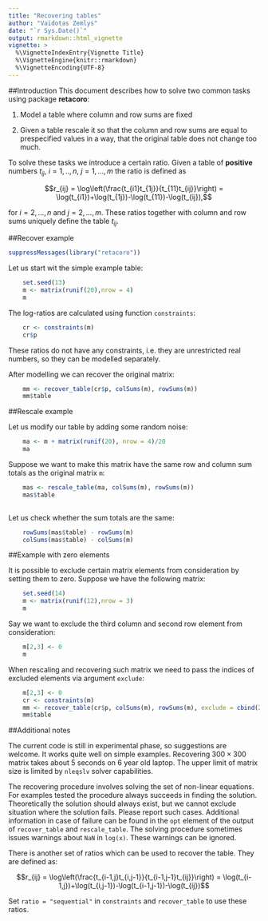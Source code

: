 ```yaml
---
title: "Recovering tables"
author: "Vaidotas Zemlys"
date: "`r Sys.Date()`"
output: rmarkdown::html_vignette
vignette: >
  %\VignetteIndexEntry{Vignette Title}
  %\VignetteEngine{knitr::rmarkdown}
  %\VignetteEncoding{UTF-8}
---
```


##Introduction 
This document describes how to solve two common tasks using package **retacoro**:

  1. Model a table where column and row sums are fixed
  
  2. Given a table rescale it so that the column and row sums are equal to prespecified values in a way, that the original table does not change too much.
    
To solve these tasks we introduce a certain ratio. Given a table of **positive** numbers $t_{ij}$, $i=1,..,n$, $j=1,...,m$ the ratio is defined as

$$r_{ij} = \log\left(\frac{t_{i1}t_{1j}}{t_{11}t_{ij}}\right) = \log(t_{i1})+\log(t_{1j})-\log(t_{11})-\log(t_{ij}),$$

for  $i=2,...,n$ and $j=2,...,m$. These ratios together with column and row sums uniquely define the table $t_{ij}$. 

##Recover example
```r
suppressMessages(library("retacoro"))
```

Let us start wit the simple example table:
```r
    set.seed(13)
    m <- matrix(runif(20),nrow = 4)
    m
```

The log-ratios are calculated using function `constraints`:
```r
    cr <- constraints(m)
    cr$p
```

These ratios do not have any constraints, i.e. they are unrestricted real numbers, so they can be modelled separately. 

After modelling we can recover the original matrix:
```r
    mm <- recover_table(cr$p, colSums(m), rowSums(m))
    mm$table
```

##Rescale example

Let us modify our table by adding some random noise:

```r
    ma <- m + matrix(runif(20), nrow = 4)/20
    ma
```

Suppose we want to make this matrix have the same row and column sum totals as the original matrix `m`:
```r
    mas <- rescale_table(ma, colSums(m), rowSums(m))
    mas$table
    
```
Let us check whether the sum totals are the same:
```r
    rowSums(mas$table) - rowSums(m)
    colSums(mas$table) - colSums(m)
```

##Example with zero elements

It is possible to exclude certain matrix elements from consideration  by setting them to zero. Suppose we have the following matrix:
```r
    set.seed(14)
    m <- matrix(runif(12),nrow = 3)
    m
```
Say we want to exclude the third column and second row element from consideration:

```r
    m[2,3] <- 0
    m
```

When rescaling and recovering such matrix we need to pass the indices of excluded elements via argument `exclude`:

```r
    m[2,3] <- 0
    cr <- constraints(m)
    mm <- recover_table(cr$p, colSums(m), rowSums(m), exclude = cbind(2,3))
    mm$table
```


##Additional notes

The current code is still in experimental phase, so suggestions are welcome. It works quite well on simple examples. Recovering $300\times 300$ matrix takes about 5 seconds on 6 year old laptop. The upper limit of matrix size is limited by `nleqslv` solver capabilities. 

The recovering procedure involves solving the set of non-linear equations. For examples tested the procedure always succeeds in finding the solution.   Theoretically the solution should always exist, but we cannot exclude situation where the solution fails. Please report such cases. Additional information in case of failure can be found in the `opt` element of the output of `recover_table` and `rescale_table`. The solving procedure sometimes issues warnings about `NaN` in `log(x)`. These warnings can be ignored.

There is another set of ratios which can be used to recover the table. They are defined as:

$$r_{ij} = \log\left(\frac{t_{i-1,j}t_{i,j-1}}{t_{i-1,j-1}t_{ij}}\right) = \log(t_{i-1,j})+\log(t_{i,j-1})-\log(t_{i-1,j-1})-\log(t_{ij})$$

Set `ratio = "sequential"` in `constraints` and `recover_table` to use these ratios.




